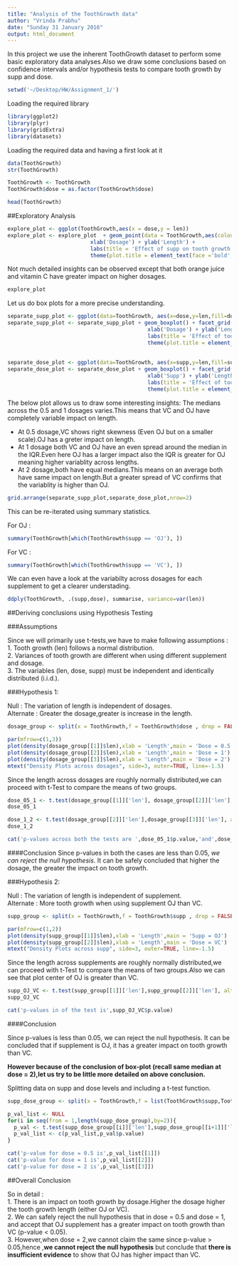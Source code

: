 ```yaml
---
title: "Analysis of the ToothGrowth data"
author: "Vrinda Prabhu"
date: "Sunday 31 January 2016"
output: html_document
---
```


In this project we use the inherent ToothGrowth dataset to perform some basic exploratory data analyses.Also we draw some conclusions based on confidence intervals and/or hypothesis tests to compare tooth growth by supp and dose. 

```r
setwd('~/Desktop/HW/Assignment_1/')
```

Loading the required library
```r
library(ggplot2)
library(plyr)
library(gridExtra)
library(datasets)
```

Loading the required data and having a first look at it
```r
data(ToothGrowth)
str(ToothGrowth)

ToothGrowth <- ToothGrowth 
ToothGrowth$dose = as.factor(ToothGrowth$dose)

head(ToothGrowth)
```


##Exploratory Analysis
```r
explore_plot <- ggplot(ToothGrowth,aes(x = dose,y = len)) 
explore_plot <- explore_plot  + geom_point(data = ToothGrowth,aes(colour=supp),size=4) +
                          xlab('Dosage') + ylab('Length') +
                          labs(title = 'Effect of supp on tooth growth for particular dosage') +
                          theme(plot.title = element_text(face ='bold',hjust = 0.5))

```


Not much detailed insights can be observed except that both orange juice and vitamin C have greater impact on higher dosages.
```r
explore_plot
```

Let us do box plots for a more precise understanding.
```r
separate_supp_plot <- ggplot(data=ToothGrowth, aes(x=dose,y=len,fill=dose)) 
separate_supp_plot <- separate_supp_plot + geom_boxplot() + facet_grid(.~supp) +
                                            xlab('Dosage') + ylab('Length') +
                                            labs(title = 'Effect of tooth growth across supp') +
                                            theme(plot.title = element_text(face ='bold',hjust = 0.5))
  
  
separate_dose_plot <- ggplot(data=ToothGrowth, aes(x=supp,y=len,fill=supp)) 
separate_dose_plot <- separate_dose_plot + geom_boxplot() + facet_grid(.~dose) +
                                            xlab('Supp') + ylab('Length') +
                                            labs(title = 'Effect of tooth growth across dosages') +
                                            theme(plot.title = element_text(face ='bold',hjust = 0.5))

```


The below plot allows us to draw some interesting insights:
The medians across the 0.5 and 1 dosages varies.This means that VC and OJ have completely variable impact on length. 

* At 0.5 dosage,VC shows right skewness (Even OJ but on a smaller scale).OJ has a greter impact on length.
* At 1 dosage both VC and OJ have an even spread around the median in the IQR.Even here OJ has a larger impact also the IQR is greater for OJ meaning higher variablity across lengths.
* At 2 dosage,both have equal medians.This means on an average both have same impact on length.But a greater spread of VC confirms that the variablity is higher than OJ.

```r
grid.arrange(separate_supp_plot,separate_dose_plot,nrow=2)
```

This can be re-iterated using summary statistics.    
  
For OJ :
```r
summary(ToothGrowth[which(ToothGrowth$supp == 'OJ'), ])
```
For VC :
```r
summary(ToothGrowth[which(ToothGrowth$supp == 'VC'), ])
```

We can even have a look at the variabilty across dosages for each supplement to get a clearer understading.
```r
ddply(ToothGrowth, .(supp,dose), summarise, variance=var(len))
```


##Deriving conclusions using Hypothesis Testing

###Assumptions

Since we will primarily use t-tests,we have to make following assumptions :  
1. Tooth growth (len) follows a normal distribution.  
2. Variances of tooth growth are different when using different supplement and dosage.  
3. The variables (len, dose, supp) must be independent and identically distributed (i.i.d.).  

###Hypothesis 1:

Null      : The variation of length is independent of dosages.  
Alternate : Greater the dosage,greater is increase in the length.

```r
dosage_group <- split(x = ToothGrowth,f = ToothGrowth$dose , drop = FALSE)

par(mfrow=c(1,3))
plot(density(dosage_group[[1]]$len),xlab = 'Length',main = 'Dose = 0.5')
plot(density(dosage_group[[2]]$len),xlab = 'Length',main = 'Dose = 1')
plot(density(dosage_group[[3]]$len),xlab = 'Length',main = 'Dose = 2')
mtext("Density Plots across dosages", side=3, outer=TRUE, line=-1.5)
```

Since the length across dosages are roughly normally distributed,we can proceed with t-Test to compare the means of two groups.
```r
dose_05_1 <- t.test(dosage_group[[1]]['len'], dosage_group[[2]]['len'], alternative = "less", paired = FALSE, var.equal = FALSE, conf.level = 0.95)
dose_05_1

dose_1_2 <- t.test(dosage_group[[2]]['len'],dosage_group[[3]]['len'], alternative = "less", paired = FALSE, var.equal = FALSE, conf.level = 0.95)
dose_1_2

cat('p-values across both the tests are ',dose_05_1$p.value,'and',dose_1_2$p.value,'respectively')
```

####Conclusion 
Since p-values in both the cases are less than 0.05, *we can reject the null hypothesis*.
It can be safely concluded that higher the dosage, the greater the impact on tooth growth.


###Hypothesis 2:

Null      : The variation of length is independent of supplement.  
Alternate : More tooth growth when using supplement OJ than VC.

```r
supp_group <- split(x = ToothGrowth,f = ToothGrowth$supp , drop = FALSE)

par(mfrow=c(1,2))
plot(density(supp_group[[1]]$len),xlab = 'Length',main = 'Supp = OJ')
plot(density(supp_group[[2]]$len),xlab = 'Length',main = 'Dose = VC')
mtext("Density Plots across supp", side=3, outer=TRUE, line=-1.5)
```

Since the length across supplements are roughly normally distributed,we can proceed with t-Test to compare the means of two groups.Also we can see that plot center of OJ is greater than VC.
```r
supp_OJ_VC <- t.test(supp_group[[1]]['len'],supp_group[[2]]['len'], alternative = "greater", paired = FALSE, var.equal = FALSE, conf.level =0.95)
supp_OJ_VC 

cat('p-values in of the test is',supp_OJ_VC$p.value)
```

####Conclusion  

Since p-values is less than 0.05, we can reject the null hypothesis. 
It can be concluded that if supplement is OJ, it has a greater impact on tooth growth than VC.

**However because of the conclusion of box-plot (recall same median at dose = 2),let us try to be little more detailed on above conclusion.**  

Splitting data on supp and dose levels and including a t-test function.
```r
supp_dose_group <- split(x = ToothGrowth,f = list(ToothGrowth$supp,ToothGrowth$dose) , drop = FALSE)

p_val_list <- NULL
for(i in seq(from = 1,length(supp_dose_group),by=2)){
  p_val <- t.test(supp_dose_group[[i]]['len'],supp_dose_group[[i+1]]['len'],paired = FALSE, var.equal = FALSE, conf.level =0.95)
  p_val_list <- c(p_val_list,p_val$p.value)
}

cat('p-value for dose = 0.5 is',p_val_list[[1]])
cat('p-value for dose = 1 is',p_val_list[[2]])
cat('p-value for dose = 2 is',p_val_list[[3]])
```

##Overall Conclusion

So in detail :  
1. There is an impact on tooth growth by dosage.Higher the dosage higher the tooth growth length (either OJ or VC).  
2. We can safely reject the null hypothesis that in dose = 0.5 and dose = 1, and accept that OJ supplement has a greater impact on tooth growth than VC (p-value < 0.05).    
3. However,when dose = 2,we cannot claim the same since p-value > 0.05,hence ,**we cannot reject the null hypothesis** but conclude that **there is insufficient evidence** to show that OJ has higher impact than VC.
